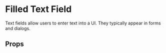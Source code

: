 
<Meta of={TextField} />

# Filled Text Field 

Text fields allow users to enter text into a UI. They typically appear in forms and dialogs.

<Primary />

## Props

<Controls />
